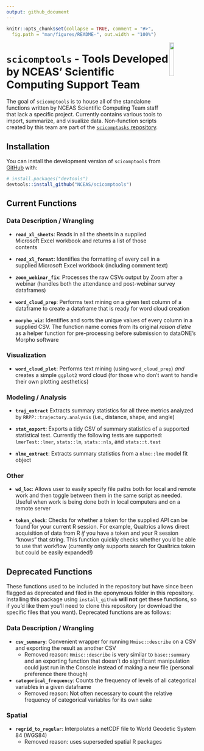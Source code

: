 ```yaml
---
output: github_document
---
```


<!-- README.md is generated from README.Rmd. Please edit that file -->

```r
knitr::opts_chunk$set(collapse = TRUE, comment = "#>",
  fig.path = "man/figures/README-", out.width = "100%")
```

<img src = "inst/images/scicomptools_hex.png" align = "right" width = "15%" />

# `scicomptools` - Tools Developed by NCEAS' Scientific Computing Support Team

<!-- badges: start -->
<!-- badges: end -->

The goal of `scicomptools` is to house all of the standalone functions written by NCEAS Scientific Computing Team staff that lack a specific project. Currently contains various tools to import, summarize, and visualize data. Non-function scripts created by this team are part of the [`scicomptasks` repository](https://github.com/NCEAS/scicomptasks#readme).

## Installation

You can install the development version of `scicomptools` from [GitHub](https://github.com/) with:

``` r
# install.packages("devtools")
devtools::install_github("NCEAS/scicomptools")
```

## Current Functions

### Data Description / Wrangling

- **`read_xl_sheets`**: Reads in all the sheets in a supplied Microsoft Excel workbook and returns a list of those contents

- **`read_xl_format`**: Identifies the formatting of every cell in a supplied Microsoft Excel workbook (including comment text)

-   **`zoom_webinar_fix`**: Processes the raw CSVs output by Zoom after a webinar (handles both the attendance and post-webinar survey dataframes)

-   **`word_cloud_prep`**: Performs text mining on a given text column of a dataframe to create a dataframe that is ready for word cloud creation

- **`morpho_wiz`**: Identifies and sorts the unique values of every column in a supplied CSV. The function name comes from its original *raison d'etre* as a helper function for pre-processing before submission to dataONE's Morpho software

### Visualization

- **`word_cloud_plot`**: Performs text mining (using `word_cloud_prep`) *and* creates a simple `ggplot2` word cloud (for those who don't want to handle their own plotting aesthetics)

### Modeling / Analysis

- **`traj_extract`** Extracts summary statistics for all three metrics analyzed by `RRPP::trajectory.analysis` (i.e., distance, shape, and angle)

-   **`stat_export`**: Exports a tidy CSV of summary statistics of a supported statistical test. Currently the following tests are supported: `lmerTest::lmer`, `stats::lm`, `stats::nls`, and `stats::t.test`

- **`nlme_extract`**: Extracts summary statistics from a `nlme::lme` model fit object

### Other

- **`wd_loc`**: Allows user to easily specify file paths both for local and remote work and then toggle between them in the same script as needed. Useful when work is being done both in local computers and on a remote server 

- **`token_check`**: Checks for whether a token for the supplied API can be found for your current R session. For example, Qualtrics allows direct acquisition of data from R *if* you have a token and your R session "knows" that string. This function quickly checks whether you'd be able to use that workflow (currently only supports search for Qualtrics token but could be easily expanded!)

## Deprecated Functions

These functions used to be included in the repository but have since been flagged as deprecated and filed in the eponymous folder in this repository. Installing this package using `install_github` **will not** get these functions, so if you'd like them you'll need to clone this repository (or download the specific files that you want). Deprecated functions are as follows:

### Data Description / Wrangling

- **`csv_summary`**: Convenient wrapper for running `Hmisc::describe` on a CSV and exporting the result as another CSV
    - Removed reason: `Hmisc::describe` is very similar to `base::summary` and an exporting function that doesn't do significant manipulation could just run in the Console instead of making a new file (personal preference there though) 

- **`categorical_frequency`**: Counts the frequency of levels of all categorical variables in a given dataframe
    - Removed reason: Not often necessary to count the relative frequency of categorical variables for its own sake

### Spatial

- **`regrid_to_regular`**: Interpolates a netCDF file to World Geodetic System 84 (WGS84)
    - Removed reason: uses superseded spatial R packages
